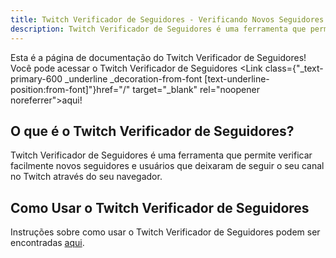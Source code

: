 ```yaml
---
title: Twitch Verificador de Seguidores - Verificando Novos Seguidores e Desseguimentos
description: Twitch Verificador de Seguidores é uma ferramenta que permite verificar facilmente novos seguidores e usuários que deixaram de seguir o seu canal no Twitch através do seu navegador.
---
```



Esta é a página de documentação do Twitch Verificador de Seguidores!
Você pode acessar o Twitch Verificador de Seguidores <Link class={"\_text-primary-600 \_underline \_decoration-from-font [text-underline-position:from-font]"}href="/" target="\_blank" rel="noopener noreferrer">aqui</Link>!

## O que é o Twitch Verificador de Seguidores?

Twitch Verificador de Seguidores é uma ferramenta que permite verificar facilmente novos seguidores e usuários que deixaram de seguir o seu canal no Twitch através do seu navegador.

## Como Usar o Twitch Verificador de Seguidores

Instruções sobre como usar o Twitch Verificador de Seguidores podem ser encontradas [aqui](../pt/how_to_use/).
